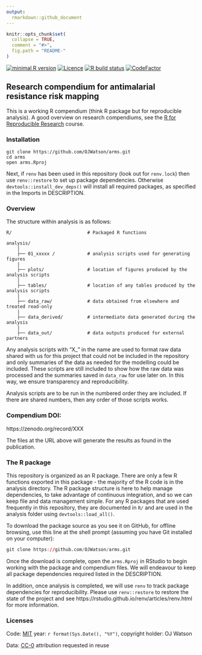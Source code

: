 ```yaml
---
output:
  rmarkdown::github_document
---
```


<!-- README.md is generated from README.Rmd. Please edit that file -->

```r
knitr::opts_chunk$set(
  collapse = TRUE,
  comment = "#>",
  fig.path = "README-"
)
```

<!-- badges: start -->
[![minimal R version](https://img.shields.io/badge/R%3E%3D-`r as.character(getRversion())`-brightgreen.svg)](https://cran.r-project.org/)
[![Licence](https://img.shields.io/github/license/mashape/apistatus.svg)](http://choosealicense.com/licenses/mit/) 
[![R build status](https://github.com/OJWatson/arms/workflows/R-CMD-check/badge.svg)](https://github.com/OJWatson/arms/actions)
[![CodeFactor](https://www.codefactor.io/repository/github/OJWatson/arms/badge)](https://www.codefactor.io/repository/github/OJWatson/arms)
<!-- badges: end -->

## Research compendium for antimalarial resistance risk mapping

This is a working R compendium (think R package but for reproducible analysis). A good overview on research compendiums, see the [R for Reproducible Research](https://annakrystalli.me/rrresearch/index.html) course.

### Installation

```
git clone https://github.com/OJWatson/arms.git
cd arms
open arms.Rproj
```

Next, if `renv` has been used in this repository (look out for `renv.lock`) then use `renv::restore` to set up package dependencies. Otherwise `devtools::install_dev_deps()` will install all required packages, as specified in the Imports in DESCRIPTION. 

### Overview

The structure within analysis is as follows:

```
R/                            # Packaged R functions 

analysis/
    |
    ├── 01_xxxxx /            # analysis scripts used for generating figures
    |
    ├── plots/                # location of figures produced by the analysis scripts
    |
    ├── tables/               # location of any tables produced by the analysis scripts
    |
    ├── data_raw/             # data obtained from elsewhere and treated read-only    
    |
    ├── data_derived/         # intermediate data generated during the analysis
    |
    ├── data_out/             # data outputs produced for external partners

```

Any analysis scripts with "X_" in the name are used to format raw data shared with 
us for this project that could not be included in the repository and only summaries
of the data as needed for the modelling could be included. These scripts are still
included to show how the raw data was processed and the summaries saved in `data_raw`
for use later on. In this way, we ensure transparency and reproducibility. 

Analysis scripts are to be run in the numbered order they are included. If there are
shared numbers, then any order of those scripts works. 

### Compendium DOI: 
 
https://zenodo.org/record/XXX

The files at the URL above will generate the results as found in the publication.

### The R package 

This repository is organized as an R package. There are only a few R functions exported in this package - the majority of the R code is in the analysis directory. The R package structure is here to help manage dependencies, to take advantage of continuous integration, and so we can keep file and data management simple. For any R packages that are used frequently in this repository, they are documented in `R/` and are used in the analysis folder using `devtools::load_all()`. 

To download the package source as you see it on GitHub, for offline browsing, use this line at the shell prompt (assuming you have Git installed on your computer):

```r
git clone https://github.com/OJWatson/arms.git
```

Once the download is complete, open the `arms.Rproj` in RStudio to begin working with the package and compendium files. We will endeavour to keep all package dependencies required listed in the DESCRIPTION. 

<!-- To add this once all the analysis is done -->
In addition, once analysis is completed, we will use `renv` to track package dependencies for reproducibility. Please use `renv::restore` to restore the state of the project and see https://rstudio.github.io/renv/articles/renv.html for more information.

### Licenses

Code: [MIT](http://opensource.org/licenses/MIT) year: `r format(Sys.Date(), "%Y")`, copyright holder: OJ Watson

Data: [CC-0](http://creativecommons.org/publicdomain/zero/1.0/) attribution requested in reuse

